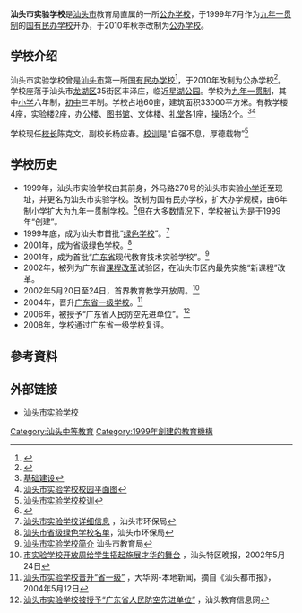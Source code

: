 {{Infobox School
| name = 汕头市实验学校
| other_name = Shantou Experimental School
| motto = 自强不息　厚德载物。
| established = 1999年9月
| type = 国有民办
| grades = 1年级至9年级
| principal = 陈克文
| staff = 175人<ref>[http://stssyxx.stedu.net/syxx/portal/index.files/newsShow.asp?res_id=6255 汕头市实验学校招生简介]{{dead link|date=2018年1月 |bot=InternetArchiveBot |fix-attempted=yes }}</ref>
| students = 约3000人
| magazine = 《超越》校刊
| address = 汕头市龙湖区三十五街区丰泽庄汕头市实验学校
| tel = ++86-754-88930653<ref>[http://stssyxx.stedu.net/syxx/portal/index.files/fuwu/zhuyue.asp 校内电话]{{dead link|date=2018年3月 |bot=InternetArchiveBot |fix-attempted=yes }}</ref>
| fax = ++86-754-88930665
| website = http://stssyxx.stedu.net<br/>或 http://stsy.edugd.cn
}}
'''汕头市实验学校'''是[[汕头市|汕头市]]教育局直属的一所[[公办学校|公办学校]]，于1999年7月作为[[九年一贯制|九年一贯制]]的[[国有民办学校|国有民办学校]]开办，于2010年秋季改制为[[公办学校|公办学校]]。

==学校介绍==
汕头市实验学校曾是[[汕头市|汕头市]]第一所[[国有民办学校|国有民办学校]]<ref name='汕头日报，2000年04月1日'> {{cite news| title =市实验学校签订承办合同| date =2000-04-01| url =http://www.stnews.com.cn/strb/20000401/GB/strb%5E244%5E%5ESt010203.htm| work =汕头日报| accessdate =2008-07-19| deadurl =yes| archiveurl =https://web.archive.org/web/20030330095329/http://www.stnews.com.cn/strb/20000401/GB/strb%5E244%5E%5ESt010203.htm| archivedate =2003-03-30}}</ref>，于2010年改制为公办学校<ref>{{cite news | title = 市实验学校恢复公办体制 | date = 2010-04-24 | url = http://www.dahuawang.com/gundong/showfirst1.asp?CNo=1101&Id=18826 | work = 汕头都市报 | accessdate = 2010-10-09 | archive-date = 2016-03-08 | archive-url = https://web.archive.org/web/20160308120603/http://www.dahuawang.com/gundong/showfirst1.asp?CNo=1101&Id=18826 | dead-url = no }}</ref>。学校座落于汕头市[[龙湖区|龙湖区]]35街区丰泽庄，临近[[星湖公园|星湖公园]]。学校为[[九年一贯制|九年一贯制]]，其中[[小学|小学]]六年制，[[初中|初中]]三年制。学校占地60亩，建筑面积33000平方米。有教学楼4座，实验楼2座，办公楼、[[图书馆|图书馆]]、文体楼、[[礼堂|礼堂]]各1座，[[操场|操场]]2个。<ref>[http://stssyxx.stedu.net/syxx/portal/index.files/newsShow.asp?res_id=1987 基础建设]{{dead link|date=2018年3月 |bot=InternetArchiveBot |fix-attempted=yes }}</ref><ref>[http://stssyxx.stedu.net/syxx/portal/index.files/pinmian/zhuyue.asp 汕头市实验学校校园平面图]{{dead link|date=2018年3月 |bot=InternetArchiveBot |fix-attempted=yes }}</ref>

学校现任[[校长|校长]]陈克文，副校长杨应春。[[校训|校训]]是“自强不息，厚德载物”<ref>[http://stssyxx.stedu.net/syxx/portal/index.files/xuexiao/zhuyue.asp 汕头市实验学校校训]{{dead link|date=2018年3月 |bot=InternetArchiveBot |fix-attempted=yes }}</ref>

==学校历史==
*1999年，汕头市实验学校由其前身，外马路270号的汕头市实验[[小学|小学]]迁至现址，并更名为汕头市实验学校。改制为国有民办学校，扩大办学规模，由6年制小学扩大为九年一贯制学校。<ref>{{Cite web |url=http://www.stepb.gov.cn/news_detail.asp?newsid=1284 |title=汕头市环保局-创绿工作-省级绿色学校-汕头市实验学校详细信息 |access-date=2008-07-17 |archive-date=2006-02-21 |archive-url=https://web.archive.org/web/20060221223815/http://www.stepb.gov.cn/news_detail.asp?newsid=1284 |dead-url=yes }}</ref>但在大多数情况下，学校被认为是于1999年“创建”。
*1999年底，成为汕头市首批“[[绿色学校|绿色学校]]”。<ref>[http://www.stepb.gov.cn/news_detail.asp?newsid=1284 汕头市实验学校详细信息] {{Wayback|url=http://www.stepb.gov.cn/news_detail.asp?newsid=1284 |date=20060221223815 }}，汕头市环保局</ref>
*2001年，成为省级绿色学校。<ref>[http://www.stepb.gov.cn/news_detail.asp?newsid=2333 汕头市省级绿色学校名单]{{dead link|date=2018年3月 |bot=InternetArchiveBot |fix-attempted=yes }}，汕头市环保局</ref>
*2001年，成为首批“[[广东省|广东省]]现代教育技术实验学校”。<ref>[http://www.stedu.net/read_school.aspx?xxbm=440507098304 汕头市实验学校简介] {{Wayback|url=http://www.stedu.net/read_school.aspx?xxbm=440507098304 |date=20090722063820 }} 汕头市教育局</ref>
*2002年，被列为广东省[[课程改革|课程改革]]试验区，在汕头市区内最先实施“新课程”改革。
*2002年5月20日至24日，首界教育教学开放周。<ref>[http://www.stnews.com.cn/stwb/20020524/GB/stwb%5E1020%5E%5ETqc01007.htm 市实验学校开放周给学生搭起施展才华的舞台] {{Wayback|url=http://www.stnews.com.cn/stwb/20020524/GB/stwb%5E1020%5E%5ETqc01007.htm |date=20160304113417 }}，汕头特区晚报，2002年5月24日</ref>
*2004年，晋升[[广东省一级学校|广东省一级学校]]。<ref>[http://www.dahuawang.com/localnews/showlocal.asp?no=44065 汕头市实验学校晋升“省一级”] {{Wayback|url=http://www.dahuawang.com/localnews/showlocal.asp?no=44065 |date=20051001052123 }}，大华网-本地新闻，摘自《汕头都市报》，2004年5月12日</ref>
*2006年，被授予“广东省人民防空先进单位”。<ref>[http://www.stedu.net/read_news.aspx?id=4612 汕头市实验学校被授予“广东省人民防空先进单位”] {{Wayback|url=http://www.stedu.net/read_news.aspx?id=4612 |date=20100612110246 }}，汕头教育信息网</ref>
*2008年，学校通过广东省一级学校复评。

==參考資料==
<div class="references-small">
<references />
</div>

==外部链接==
*[https://web.archive.org/web/20081219095734/http://stssyxx.stedu.net/ 汕头市实验学校]

{{coord|23|22|1|N|116|44|17|E|display=title}}

[[Category:汕头中等教育|Category:汕头中等教育]]
[[Category:1999年創建的教育機構|Category:1999年創建的教育機構]]
